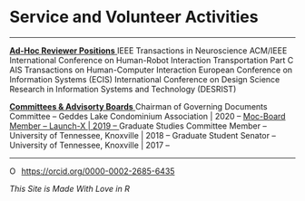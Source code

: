 <link rel="stylesheet" href="styles.css" type="text/css">

<link rel="stylesheet" href="https://cdnjs.cloudflare.com/ajax/libs/font-awesome/4.7.0/css/font-awesome.min.css">


</br>

# Service and Volunteer Activities


---

<a href="#" class="list-group-item active">
    **Ad-Hoc Reviewer Positions**
</a>
  <a class="list-group-item">
    IEEE Transactions in Neuroscience 
  </a>
  <a class="list-group-item">
    ACM/IEEE International Conference on Human-Robot Interaction
</a>
  <a class="list-group-item">
    Transportation Part C
</a>
  <a class="list-group-item">
    AIS Transactions on Human-Computer Interaction
</a>
  <a class="list-group-item">
    European Conference on Information Systems (ECIS)
</a>
  <a class="list-group-item">
    International Conference on Design Science Research in Information Systems and Technology (DESRIST)
</a>

<div class="list-group">
  <a href="#" class="list-group-item active">
    **Committees & Advisorty Boards**
</a>
  <a class="list-group-item">
Chairman of Governing Documents Committee -- Geddes Lake Condominium Association | 2020 --
</a>
  <a href="https://launchx.com/summer-program/umich/" class="list-group-item">
Moc-Board Member -- Launch-X | 2019 --
</a>
  <a class="list-group-item">
Graduate Studies Committee Member -- University of Tennessee, Knoxville | 2018 --
</a>
  <a class="list-group-item">
Graduate Student Senator -- University of Tennessee, Knoxville | 2017 --
</a>
</div>




---

<div itemscope itemtype="https://schema.org/Person"><a itemprop="sameAs" content="https://orcid.org/0000-0002-2685-6435" href="https://orcid.org/0000-0002-2685-6435" target="orcid.widget" rel="me noopener noreferrer" style="vertical-align:top;"><img src="https://orcid.org/sites/default/files/images/orcid_16x16.png" style="width:1em;margin-right:.5em;" alt="ORCID iD icon">https://orcid.org/0000-0002-2685-6435</a></div>

*This Site is Made With Love in R*
